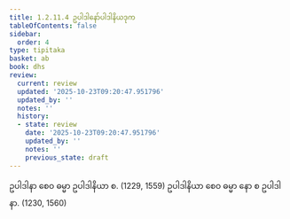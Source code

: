```yaml
---
title: 1.2.11.4 ဥပါဒါနော်ပါဒါနိယဒုက
tableOfContents: false
sidebar:
  order: 4
type: tipitaka
basket: ab
book: dhs
review:
  current: review
  updated: '2025-10-23T09:20:47.951796'
  updated_by: ''
  notes: ''
  history:
  - state: review
    date: '2025-10-23T09:20:47.951796'
    updated_by: ''
    notes: ''
    previous_state: draft
---
```



<ReviewStatus review={frontmatter.review} showDetails={true} />

<HypothesisAnnotation frontmatter={frontmatter} />

<DynamicBreadcrumb />

<Division number="94" book="dhs" e="ch" v="29" p="12">

<Paragraph number="221" book="dhs">
ဥပါဒါနာ စေဝ ဓမ္မာ ဥပါဒါနိယာ စ. (<Emphasis>1229, 1559</Emphasis>)
</Paragraph>

<Paragraph number="222" book="dhs">
ဥပါဒါနိယာ စေဝ ဓမ္မာ နော စ ဥပါဒါနာ. (<Emphasis>1230, 1560</Emphasis>)
</Paragraph>
</Division>